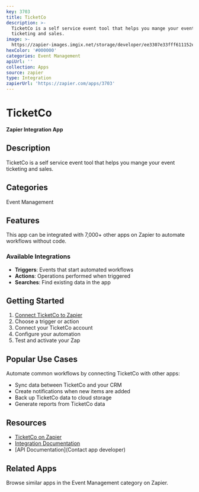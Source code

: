 ```yaml
---
key: 3703
title: TicketCo
description: >-
  TicketCo is a self service event tool that helps you mange your event
  ticketing and sales.
image: >-
  https://zapier-images.imgix.net/storage/developer/ee3307e33fff611152e304746f073c81.png?auto=format%2Ccompress&ixlib=python-3.0.0&q=50
hexColor: '#000000'
categories: Event Management
apiUrl: ''
collection: Apps
source: zapier
type: Integration
zapierUrl: 'https://zapier.com/apps/3703'
---
```

# TicketCo

**Zapier Integration App**

## Description

TicketCo is a self service event tool that helps you mange your event ticketing and sales.

## Categories

Event Management

## Features

This app can be integrated with 7,000+ other apps on Zapier to automate workflows without code.

### Available Integrations

- **Triggers**: Events that start automated workflows
- **Actions**: Operations performed when triggered
- **Searches**: Find existing data in the app

## Getting Started

1. [Connect TicketCo to Zapier](https://zapier.com/apps/3703)
2. Choose a trigger or action
3. Connect your TicketCo account
4. Configure your automation
5. Test and activate your Zap

## Popular Use Cases

Automate common workflows by connecting TicketCo with other apps:

- Sync data between TicketCo and your CRM
- Create notifications when new items are added
- Back up TicketCo data to cloud storage
- Generate reports from TicketCo data

## Resources

- [TicketCo on Zapier](https://zapier.com/apps/3703)
- [Integration Documentation](https://zapier.com/apps/3703/integrations)
- [API Documentation](Contact app developer)

## Related Apps

Browse similar apps in the Event Management category on Zapier.
